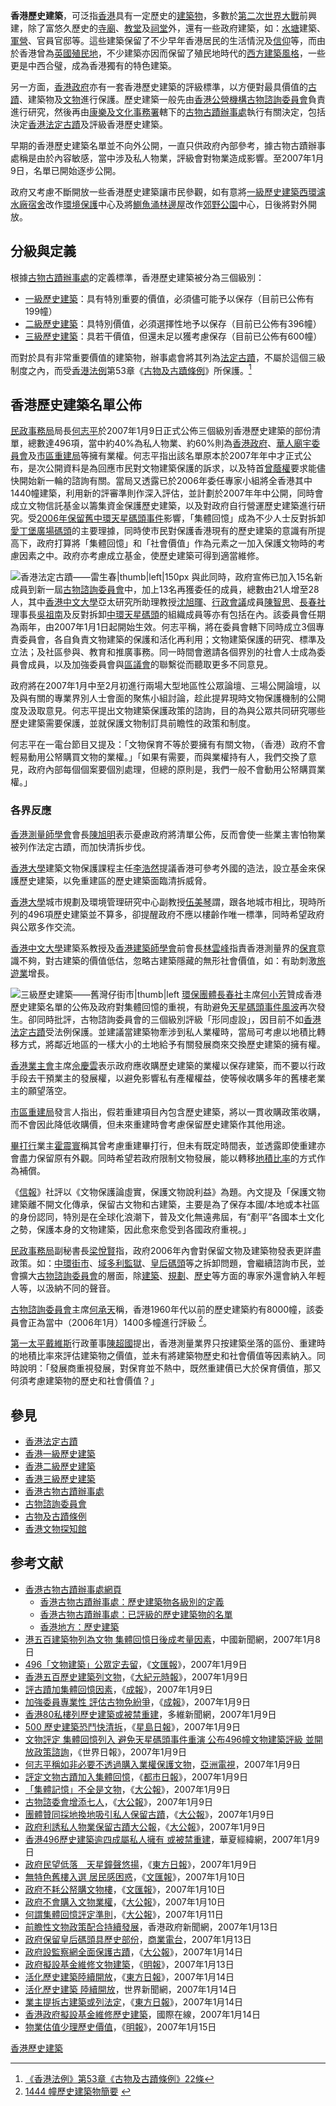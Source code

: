 {{香港歷史}}

'''香港歷史建築'''，可泛指[[香港|香港]]具有一定歷史的[[建築物|建築物]]，多數於[[第二次世界大戰|第二次世界大戰]]前興建，除了富悠久歷史的[[寺廟|寺廟]]、[[教堂|教堂]]及[[祠堂|祠堂]]外，還有一些政府建築，如：[[水塘|水塘]]建築、[[軍營|軍營]]、官員官邸等。這些建築保留了不少早年香港居民的生活情況及[[信仰|信仰]]等，而由於香港曾為[[英國殖民地|英國殖民地]]，不少建築亦因而保留了殖民地時代的[[西方文化|西方]][[建築風格|建築風格]]，一些更是中西合璧，成為香港獨有的特色建築。

另一方面，[[香港政府|香港政府]]亦有一套香港歷史建築的評級標準，以方便對最具價值的[[古蹟|古蹟]]、建築物及[[文物|文物]]進行保護。歷史建築一般先由[[香港公營機構|香港公營機構]][[古物諮詢委員會|古物諮詢委員會]]負責進行研究，然後再由[[康樂及文化事務署|康樂及文化事務署]]轄下的[[古物古蹟辦事處|古物古蹟辦事處]]執行有關決定，包括決定[[香港法定古蹟|香港法定古蹟]]及評級香港歷史建築。

早期的香港歷史建築名單並不向外公開，一直只供政府內部參考，據古物古蹟辦事處稱是由於內容敏感，當中涉及私人物業，評級會對物業造成影響。至2007年1月9日，名單已開始逐步公開。

政府又考慮不斷開放一些香港歷史建築讓市民參觀，如有意將[[一級歷史建築|一級歷史建築]][[西環濾水廠宿舍|西環濾水廠宿舍]]改作[[環境保護|環境保護]]中心及將[[鰂魚涌林邊屋|鰂魚涌林邊屋]]改作[[郊野公園|郊野公園]]中心，日後將對外開放。

== 分級與定義 ==
根據[[古物古蹟辦事處|古物古蹟辦事處]]的定義標準，香港歷史建築被分為三個級別：
*[[香港一級歷史建築|一級歷史建築]]：具有特別重要的價值，必須儘可能予以保存（目前已公佈有199幢）
*[[香港二級歷史建築|二級歷史建築]]：具特別價值，必須選擇性地予以保存（目前已公佈有396幢）
*[[香港三級歷史建築|三級歷史建築]]：具若干價值，但還未足以獲考慮保存（目前已公佈有600幢）

而對於具有非常重要價值的建築物，辦事處會將其列為[[香港法定古蹟|法定古蹟]]，不屬於這個三級制度之內，而受[[香港法例|香港法例]]第53章《[[古物及古蹟條例|古物及古蹟條例]]》所保護。<ref>[http://www.legislation.gov.hk/blis_ind.nsf/CurAllChinDoc?OpenView&Start=53&Count=30&Expand=53.1#53.1 《香港法例》第53章《古物及古蹟條例》22條]</ref>

==香港歷史建築名單公佈==
[[民政事務局|民政事務局]]局長[[何志平|何志平]]於2007年1月9日正式公佈三個級別香港歷史建築的部份清單，總數達496項，當中約40%為私人物業、約60%則為[[香港政府|香港政府]]、[[華人廟宇委員會|華人廟宇委員會]]及[[市區重建局|市區重建局]]等擁有業權。何志平指出該名單原本於2007年年中才正式公布，是次公開資料是為回應市民對文物建築保護的訴求，以及特首[[曾蔭權|曾蔭權]]要求能儘快開始新一輪的諮詢有關。當局又透露已於2006年委任專家小組將全香港其中1440幢建築，利用新的評審準則作深入評估，並計劃於2007年年中公開，同時會成立文物信託基金以籌集資金保護歷史建築，以及對政府自行營運歷史建築進行研究。受[[2006年保留舊中環天星碼頭事件|2006年保留舊中環天星碼頭事件]]影響，「集體回憶」成為不少人士反對拆卸[[愛丁堡廣場碼頭|愛丁堡廣場碼頭]]的主要理據，同時使市民對保護香港現有的歷史建築的意識有所提高下，政府打算將「集體回憶」和「社會價值」作為元素之一加入保護文物時的考慮因素之中。政府亦考慮成立基金，使歷史建築可得到適當維修。

[[File:Lui_Seng_Chun,_2005.jpg|香港法定古蹟——[[雷生春]]|thumb|left|150px]]
與此同時，政府宣佈已加入15名新成員到新一屆[[古物諮詢委員會|古物諮詢委員會]]中，加上13名再獲委任的成員，總數由21人增至28人，其中[[香港中文大學|香港中文大學]]亞太研究所助理教授[[沈旭暉|沈旭暉]]、[[行政會議|行政會議]]成員[[陳智思|陳智思]]、[[長春社|長春社]]理事長[[吳祖南|吳祖南]]及反對拆卸[[中環天星碼頭|中環天星碼頭]]的組織成員等亦有包括在內。該委員會任期為兩年，由2007年1月1日起開始生效。何志平稱，將在委員會轄下同時成立3個專責委員會，各自負責文物建築的保護和活化再利用；文物建築保護的研究、標準及立法；及社區參與、教育和推廣事務。同一時間會邀請各個界別的社會人士成為委員會成員，以及加強委員會與[[區議會|區議會]]的聯繫從而聽取更多不同意見。

政府將在2007年1月中至2月初進行兩場大型地區性公眾論壇、三場公開論壇，以及與有關的專業界別人士會面的聚焦小組討論，趁此提昇現時文物保護機制的公開度及汲取意見。何志平提出文物建築保護政策的諮詢，目的為與公眾共同研究哪些歷史建築需要保護，並就保護文物制訂具前瞻性的政策和制度。

何志平在一電台節目又提及：「文物保育不等於要擁有有關文物，（香港）政府不會輕易動用公帑購買文物的業權。」「如果有需要，而與業權持有人，我們交換了意見，政府內部每個個案要個別處理，但總的原則是，我們一般不會動用公帑購買業權。」 

===各界反應===
[[香港測量師學會|香港測量師學會]]會長[[陳旭明_(測量師)|陳旭明]]表示憂慮政府將清單公佈，反而會使一些業主害怕物業被列作法定古蹟，而加快清拆步伐。　

[[香港大學|香港大學]]建築文物保護課程主任[[李浩然|李浩然]]提議香港可參考外國的造法，設立基金來保護歷史建築，以免重建區的歷史建築面臨清拆威脅。

[[香港大學|香港大學]]城市規劃及環境管理研究中心副教授[[伍美琴|伍美琴]]謂，跟各地城市相比，現時所列的496項歷史建築並不算多，卻提醒政府不應以樓齡作唯一標準，同時希望政府與公眾多作交流。 

[[香港中文大學|香港中文大學]]建築系教授及[[香港建築師學會|香港建築師學會]]前會長[[林雲峰|林雲峰]]指責香港測量界的[[保育|保育]]意識不夠，對古建築的價值低估，忽略古建築隱藏的無形社會價值，如：有助刺激[[旅遊業|旅遊業]]增長。

[[File:HK_Wan_Chai_Road_old_market.jpg|三級歷史建築——[[舊灣仔街市]]|thumb|left]]
[[環保團體|環保團體]][[長春社|長春社]]主席[[何小芳|何小芳]]贊成香港歷史建築名單的公佈及政府對集體回憶的重視，有助避免[[2006年保留舊中環天星碼頭事件|天星碼頭事件風波]]再次發生。卻同時批評，古物諮詢委員會的三個級別評級「形同虛設」，因目前不如[[香港法定古蹟|香港法定古蹟]]受法例保護。並建議當建築物牽涉到私人業權時，當局可考慮以地積比轉移方式，將鄰近地區的一樣大小的土地給予有關發展商來交換歷史建築的擁有權。

[[香港業主會|香港業主會]]主席[[佘慶雲|佘慶雲]]表示政府應收購歷史建築的業權以保存建築，而不要以行政手段去干預業主的發展權，以避免影響私有產權權益，使等候收購多年的舊樓老業主的願望落空。

[[市區重建局|市區重建局]]發言人指出，假若重建項目內包含歷史建築，將以一貫收購政策收購，而不會因此降低收購價，但未來重建時會考慮保留歷史建築作其他用途。

[[畢打行|畢打行]]業主[[霍震寰|霍震寰]]稱其曾考慮重建畢打行，但未有既定時間表，並透露即使重建亦會盡力保留原有外觀。同時希望若政府限制文物發展，能以轉移[[地積比率|地積比率]]的方式作為補償。

《[[信報|信報]]》社評以《文物保護論虛實，保護文物說利益》為題。內文提及「保護文物建築離不開文化傳承，保留古文物和古建築，主要是為了保存本國/本地或本社區的身份認同，特別是在全球化浪潮下，普及文化無遠弗屆，有“剷平”各國本土文化之勢，保護本身的文物建築，因此愈來愈受到各國政府重視。」

[[民政事務局|民政事務局]]副秘書長[[梁悅賢|梁悅賢]]指，政府2006年內會對保留文物及建築物發表更詳盡政策。如：[[中環街市|中環街市]]、[[域多利監獄|域多利監獄]]、[[皇后碼頭|皇后碼頭]]等之拆卸問題，會繼續諮詢市民，並會擴大[[古物諮詢委員會|古物諮詢委員會]]的層面，除[[建築|建築]]、[[規劃|規劃]]、[[歷史|歷史]]等方面的專家外還會納入年輕人等，以汲納不同的聲音。

[[古物諮詢委員會|古物諮詢委員會]]主席[[何承天_(建築師)|何承天]]稱，香港1960年代以前的歷史建築約有8000幢，該委員會正為當中（2006年1月）1400多幢進行評級
<ref>[http://www.amo.gov.hk/form/AAB_brief_info_b5.pdf 1444 幢歷史建築物簡要] {{webarchive|url=https://web.archive.org/web/20090612055818/http://www.amo.gov.hk/form/AAB_brief_info_b5.pdf |date=2009-06-12 }}</ref>。

[[第一太平戴維斯|第一太平戴維斯]]行政董事[[陳超國|陳超國]]提出，香港測量業界只按建築坐落的區份、重建時的地積比率來評估建築物之價值，並未有將建築物歷史和社會價值等因素納入。同時說明：「發展商重視發展，對保育並不熱中，既然重建價已大於保育價值，那又何須考慮建築物的歷史和社會價值？」

==參見==
*[[香港法定古蹟|香港法定古蹟]]
*[[香港一級歷史建築|香港一級歷史建築]]
*[[香港二級歷史建築|香港二級歷史建築]]
*[[香港三級歷史建築|香港三級歷史建築]]
*[[香港古物古蹟辦事處|香港古物古蹟辦事處]]
*[[古物諮詢委員會|古物諮詢委員會]]
*[[古物及古蹟條例|古物及古蹟條例]]
*[[香港文物探知館|香港文物探知館]]

==参考文献==
<div class="references-small">
<references />
*[https://web.archive.org/web/20061130062810/http://www.lcsd.gov.hk/ce/Museum/Monument/ 香港古物古蹟辦事處網頁]
**[https://web.archive.org/web/20100629021248/http://www.lcsd.gov.hk/CE/Museum/Monument/b5/built3.php 香港古物古蹟辦事處：歷史建築物各級別的定義]
**[https://web.archive.org/web/20121013063407/http://www.lcsd.gov.hk/ce/Museum/Monument/form/historical.pdf 香港古物古蹟辦事處：已評級的歷史建築物的名單]
**[http://www.hk-place.com/view.php?id=200 香港地方：歷史建築]
*[http://news.sina.com.tw/china/chinanews/cn/2007-01-08/231612288974.shtml 港五百建築物列為文物 集體回憶日後成考量因素]，中國新聞網，2007年1月8日
*[https://web.archive.org/web/20130314233823/http://www.wenweipo.com/news.phtml?cat=003HK&news_id=HK0701090010 496「文物建築」公眾定去留]，《[[文汇报_(香港)|文匯報]]》，2007年1月9日
*[http://www.epochtimes.com/b5/7/1/9/n1583497.htm 香港五百歷史建築列文物]，《[[大紀元時報|大紀元時報]]》，2007年1月9日
*[http://news.sina.com.hk/cgi-bin/news/show_news.cgi?ct=headlines&type=hongkong&date=2007-01-09&id=2307527 評古蹟加集體回憶因素]{{Dead link|date=2019年12月 |bot=InternetArchiveBot |fix-attempted=yes }}，《[[成報|成報]]》，2007年1月9日
*[http://news.sina.com.hk/cgi-bin/news/show_news.cgi?ct=headlines&type=hongkong&date=2007-01-09&id=2307517 加強委員專業性 評估古物免紛爭]{{Dead link|date=2019年12月 |bot=InternetArchiveBot |fix-attempted=yes }}，《[[成報|成報]]》，2007年1月9日
*[http://www7.chinesenewsnet.com/gb/MainNews/EntDigest/Showbuz/2007_1_8_17_54_21_591.html 香港80私樓列歷史建築或被禁重建]，多維新聞網，2007年1月9日
*[http://news.sina.com.hk/cgi-bin/news/show_news.cgi?ct=headlines&type=pic&date=2007-01-09&id=2307852 500 歷史建築恐鬥快清拆]{{Dead link|date=2019年12月 |bot=InternetArchiveBot |fix-attempted=yes }}，《[[星島日報|星島日報]]》，2007年1月9日
*[https://web.archive.org/web/20071010211715/http://www.worldjournal.com/wj-hk-news.php?nt_seq_id=1470628 文物評定 集體回憶列入 避免天星碼頭事件重演 公布496幢文物建築評級 並開放政策諮詢]，《世界日報》，2007年1月9日
*[https://web.archive.org/web/20070928031236/http://app.hkatvnews.com/content/2007/01/09/atvnews_98878.html 何志平稱如非必要不透過購入業權保護文物]，[[亞洲電視|亞洲電視]]，2007年1月9日
*[http://news.readmetro.com.hk/news.php?startDate=09012007&newcat=1&newsid=33178 評定文物古蹟加入集體回憶]{{dead link|date=2018年2月 |bot=InternetArchiveBot |fix-attempted=yes }}，《[[都市日報|都市日報]]》，2007年1月9日
*[https://web.archive.org/web/20070927201049/http://www.takungpao.com/news/07/01/09/LT1-675847.htm 「集體記憶」不全是文物]，《[[大公報|大公報]]》，2007年1月9日
*[https://web.archive.org/web/20070930061129/http://www.takungpao.com/news/07/01/09/GW-675923.htm 古物諮委會增添七人]，《[[大公報|大公報]]》，2007年1月9日
*[https://web.archive.org/web/20070512114208/http://www.takungpao.com/news/07/01/09/GW-675924.htm 團體贊同採地換地吸引私人保留古蹟]，《[[大公報|大公報]]》，2007年1月9日
*[https://web.archive.org/web/20070311193941/http://www.takungpao.com/news/07/01/09/MW-675827.htm 政府利誘私人物業保留古蹟大公報]，《[[大公報|大公報]]》，2007年1月9日
*[http://big5.huaxia.com/xw/ga/2007/00564654.html 香港496歷史建築逾四成屬私人擁有 或被禁重建]，華夏經緯網，2007年1月9日
*[http://news.sina.com.hk/cgi-bin/news/show_news.cgi?ct=headlines&type=comments&date=2007-01-09&id=2307919 政府民望低落　天星鐘聲悠揚]{{Dead link|date=2019年12月 |bot=InternetArchiveBot |fix-attempted=yes }}，《[[東方日報|東方日報]]》，2007年1月9日
*[https://web.archive.org/web/20130314233820/http://www.wenweipo.com/news.phtml?news_id=HK0701100022&cat=003HK 無特色舊樓入選 居民感困惑]，《[[文汇报_(香港)|文匯報]]》，2007年1月10日
*[https://web.archive.org/web/20130314233827/http://www.wenweipo.com/news.phtml?news_id=HK0701100021&cat=003HK 政府不耗公帑購文物樓]，《[[文汇报_(香港)|文匯報]]》，2007年1月10日
*[https://web.archive.org/web/20070927200903/http://www.takungpao.com/news/07/01/10/GW-676434.htm 政府不會購入文物業權]，《[[大公報|大公報]]》，2007年1月10日
*[https://web.archive.org/web/20070930061347/http://www.takungpao.com/inc/cm/lta.asp?news_url=%2Fnews%2F07%2F01%2F11%2FLTA-676858.htm 何謂集體回憶評定準則]，《[[大公報|大公報]]》，2007年1月11日
*[https://web.archive.org/web/20070930024616/http://www.news.gov.hk/tc/category/healthandcommunity/070113/html/070113tc05001.htm 前瞻性文物政策配合持續發展]，香港政府新聞網，2007年1月13日
*[http://pshweb02.881903.com/apps/news/html/news/20070113/2007011310161462500.htmhttp://pshweb02.881903.com/apps/news/html/news/20070113/2007011310161462500.htm 政府保留皇后碼頭具歷史部份]{{dead link|date=2018年5月 |bot=InternetArchiveBot |fix-attempted=yes }}，[[商業電台|商業電台]]，2007年1月13日
*[https://web.archive.org/web/20070930061018/http://www.takungpao.com/news/07/01/14/GW-678320.htm 政府設監察網全面保護古蹟]，《[[大公報|大公報]]》，2007年1月14日
*[http://news.sina.com.hk/cgi-bin/news/show_news.cgi?ct=headlines&type=headlines&date=2007-01-13&id=2310785 政府擬設基金維修文物建築]{{Dead link|date=2019年12月 |bot=InternetArchiveBot |fix-attempted=yes }}，《[[明報|明報]]》，2007年1月13日
*[http://news.sina.com.hk/cgi-bin/news/show_news.cgi?ct=headlines&type=headlines&date=2007-01-14&id=2311234 活化歷史建築陸續開放]{{Dead link|date=2019年12月 |bot=InternetArchiveBot |fix-attempted=yes }}，《[[東方日報|東方日報]]》，2007年1月14日 
*[http://www.worldjournal.com/wj-hk-news.php?nt_seq_id=1473280 活化歷史建築 陸續開放]{{dead link|date=2018年2月 |bot=InternetArchiveBot |fix-attempted=yes }}，世界新聞網，2007年1月14日
*[http://news.sina.com.hk/cgi-bin/news/show_news.cgi?ct=headlines&type=headlines&date=2007-01-14&id=2311236 業主提拆古建築或列法定]{{Dead link|date=2019年12月 |bot=InternetArchiveBot |fix-attempted=yes }}，《[[東方日報|東方日報]]》，2007年1月14日 
*[http://gb.cri.cn/14714/2007/01/14/1385@1399342.htm 香港政府擬設基金維修歷史建築]，國際在線，2007年1月14日
*[http://news.sina.com.hk/cgi-bin/news/show_news.cgi?ct=headlines&type=headlines&date=2007-01-15&id=2311599 物業估值少理歷史價值]{{Dead link|date=2019年12月 |bot=InternetArchiveBot |fix-attempted=yes }}，《[[明報|明報]]》，2007年1月15日
</div>

[[Category:香港歷史建築|]]